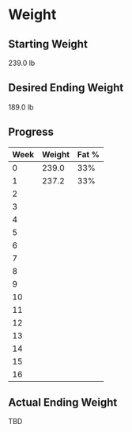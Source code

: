 # Weight

## Starting Weight

239.0 lb

## Desired Ending Weight

189.0 lb

## Progress

| Week | Weight | Fat % |
| ----------- | ----------- | ----------- |	
| 0 | 239.0 | 33% |
| 1 | 237.2 | 33% |
| 2 |  |  |
| 3 |  |  |
| 4 |  |  |
| 5 |  |  |
| 6 |  |  |
| 7 |  |  |
| 8 |  |  |
| 9 |  |  |
| 10 |  |  |
| 11 |  |  |
| 12 |  |  |
| 13 |  |  |
| 14 |  |  |
| 15 |  |  |
| 16 |  |  |

## Actual Ending Weight

TBD
